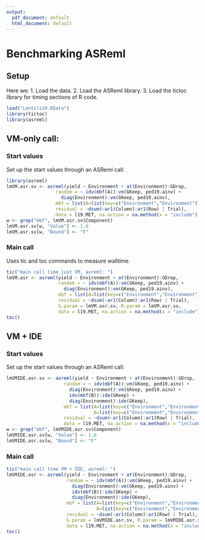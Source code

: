 ```yaml
---
output:
  pdf_document: default
  html_document: default
---
```


# Benchmarking ASReml

## Setup
Here we:
1. Load the data.
2. Load the ASReml library.
3. Load the tictoc library for timing sections of R code.

```r
load("Lentils19.RData")
library(tictoc)
library(asreml)
```

## VM-only call:
### Start values
Set up the start values through an ASReml call:

```r
library(asreml)
lmVM.asr.sv <- asreml(yield ~ Environment + at(Environment):GDrop, 
                  random = ~ idv(mbf(A)):vm(GKeep, ped19.ainv) + 
                    diag(Environment):vm(GKeep, ped19.ainv),
                  mbf = list(A=list(key=c("Environment","Environment"),cov="Lama")),
                  residual = ~dsum(~ar1(Column):ar1(Row) | Trial), 
                  data = l19.MET, na.action = na.method(x = "include"), start.values=TRUE)$vparameters.table
w <- grep("mbf", lmVM.asr.sv$Component)
lmVM.asr.sv[w, "Value"] <- 1.0
lmVM.asr.sv[w, "Bound"] <- "F"
```

### Main call
Uses tic and toc commands to measure walltime.

```r
tic("main call time just VM, asreml: ")
lmVM.asr <- asreml(yield ~ Environment + at(Environment):GDrop, 
                   random = ~ idv(mbf(A)):vm(GKeep, ped19.ainv) + 
                     diag(Environment):vm(GKeep, ped19.ainv),
                   mbf = list(A=list(key=c("Environment","Environment"),cov="Lama")),
                   residual = ~dsum(~ar1(Column):ar1(Row) | Trial), 
                   G.param = lmVM.asr.sv, R.param = lmVM.asr.sv,
                   data = l19.MET, na.action = na.method(x = "include"), maxit=1, debug=1, workspace="8gb")
toc()
```

## VM + IDE
### Start values
Set up the start values through an ASReml call:

```r
lmVMIDE.asr.sv <- asreml(yield ~ Environment + at(Environment):GDrop, 
                     random = ~ idv(mbf(A)):vm(GKeep, ped19.ainv) + 
                       diag(Environment):vm(GKeep, ped19.ainv) + 
                       idv(mbf(B)):ide(GKeep) + 
                       diag(Environment):ide(GKeep),
                     mbf = list(A=list(key=c("Environment","Environment"),cov="Lama"),
                                B=list(key=c("Environment","Environment"),cov="Lame")),
                     residual = ~dsum(~ar1(Column):ar1(Row) | Trial), 
                     data = l19.MET, na.action = na.method(x = "include"), start.values=TRUE)$vparameters.table
w <- grep("mbf", lmVMIDE.asr.sv$Component)
lmVMIDE.asr.sv[w, "Value"] <- 1.0
lmVMIDE.asr.sv[w, "Bound"] <- "F"
```

### Main call
```r
tic("main call time VM + IDE, asreml: ")
lmVMIDE.asr <- asreml(yield ~ Environment + at(Environment):GDrop, 
                      random = ~ idv(mbf(A)):vm(GKeep, ped19.ainv) + 
                        diag(Environment):vm(GKeep, ped19.ainv) + 
                        idv(mbf(B)):ide(GKeep) + 
                        diag(Environment):ide(GKeep),
                      mbf = list(A=list(key=c("Environment","Environment"),cov="Lama"),
                                 B=list(key=c("Environment","Environment"),cov="Lame")),
                      residual = ~dsum(~ar1(Column):ar1(Row) | Trial), 
                      G.param = lmVMIDE.asr.sv, R.param = lmVMIDE.asr.sv,
                      data = l19.MET, na.action = na.method(x = "include"), maxit=1, debug=1, workspace="8gb")
toc()
```
